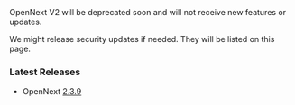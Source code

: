 
<Callout>
  OpenNext V2 will be deprecated soon and will not receive new features or updates.
  
  We might release security updates if needed. They will be listed on this page.
</Callout>

### Latest Releases

- OpenNext [2.3.9](https://github.com/sst/open-next/releases/tag/v2.3.9)